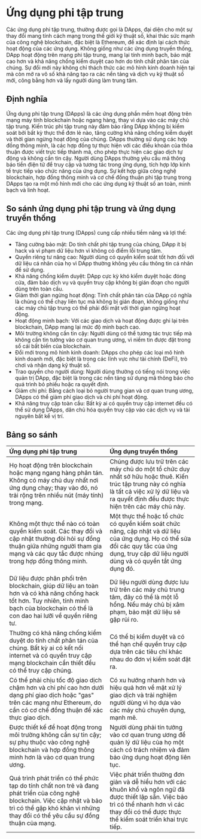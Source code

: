 
# Ứng dụng phi tập trung
Các ứng dụng phi tập trung, thường được gọi là DApps, đại diện cho một sự thay đổi mang tính cách mạng trong thế giới kỹ thuật số, khai thác sức mạnh của công nghệ blockchain, đặc biệt là Ethereum, để xác định lại cách thức hoạt động của các ứng dụng. Không giống như các ứng dụng truyền thống, DApp hoạt động trên mạng phi tập trung, mang lại tính minh bạch, bảo mật cao hơn và khả năng chống kiểm duyệt cao hơn do tính chất phân tán của chúng. Sự đổi mới này không chỉ thách thức các mô hình kinh doanh hiện tại mà còn mở ra vô số khả năng tạo ra các nền tảng và dịch vụ kỹ thuật số mới, công bằng hơn và lấy người dùng làm trung tâm.

## Định nghĩa
Ứng dụng phi tập trung (DApps) là các ứng dụng phần mềm hoạt động trên mạng máy tính blockchain hoặc ngang hàng, thay vì dựa vào các máy chủ tập trung. Kiến trúc phi tập trung này đảm bảo rằng DApp không bị kiểm soát bởi bất kỳ thực thể đơn lẻ nào, tăng cường khả năng chống kiểm duyệt và thời gian ngừng hoạt động của chúng. DApps thường sử dụng các hợp đồng thông minh, là các hợp đồng tự thực hiện với các điều khoản của thỏa thuận được viết trực tiếp thành mã, cho phép thực hiện các giao dịch tự động và không cần tin cậy. Người dùng DApps thường yêu cầu mã thông báo tiền điện tử để truy cập và tương tác trong ứng dụng, tích hợp lớp kinh tế trực tiếp vào chức năng của ứng dụng. Sự kết hợp giữa công nghệ blockchain, hợp đồng thông minh và cơ chế đồng thuận phi tập trung trong DApps tạo ra một mô hình mới cho các ứng dụng kỹ thuật số an toàn, minh bạch và linh hoạt.

## So sánh ứng dụng phi tập trung và ứng dụng truyền thống
Các ứng dụng phi tập trung (DApps) cung cấp nhiều tiềm năng và lợi thế:

- Tăng cường bảo mật: Do tính chất phi tập trung của chúng, DApp ít bị hack và vi phạm dữ liệu hơn vì không có điểm lỗi trung tâm.
- Quyền riêng tư nâng cao: Người dùng có quyền kiểm soát tốt hơn đối với dữ liệu cá nhân của họ vì DApp thường không yêu cầu thông tin cá nhân để sử dụng.
- Khả năng chống kiểm duyệt: DApp cực kỳ khó kiểm duyệt hoặc đóng cửa, đảm bảo dịch vụ và quyền truy cập không bị gián đoạn cho người dùng trên toàn cầu.
- Giảm thời gian ngừng hoạt động: Tính chất phân tán của DApp có nghĩa là chúng có thể chạy liên tục mà không bị gián đoạn, không giống như các máy chủ tập trung có thể phải đối mặt với thời gian ngừng hoạt động.
- Hoạt động minh bạch: Với các giao dịch và hoạt động được ghi lại trên blockchain, DApp mang lại mức độ minh bạch cao.
- Môi trường không cần tin cậy: Người dùng có thể tương tác trực tiếp mà không cần tin tưởng vào cơ quan trung ương, vì niềm tin được đặt trong sổ cái bất biến của blockchain.
- Đổi mới trong mô hình kinh doanh: DApps cho phép các loại mô hình kinh doanh mới, đặc biệt là trong các lĩnh vực như tài chính (DeFi), trò chơi và nhận dạng kỹ thuật số.
- Trao quyền cho người dùng: Người dùng thường có tiếng nói trong việc quản trị DApp, đặc biệt là trong các nền tảng sử dụng mã thông báo cho quá trình bỏ phiếu hoặc ra quyết định.
- Giảm chi phí: Bằng cách loại bỏ người trung gian và cơ quan trung ương, DApps có thể giảm phí giao dịch và chi phí hoạt động.
- Khả năng truy cập toàn cầu: Bất kỳ ai có quyền truy cập internet đều có thể sử dụng DApps, dân chủ hóa quyền truy cập vào các dịch vụ và tài nguyên bất kể vị trí.

## Bảng so sánh

| Ứng dụng phi tập trung | Ứng dụng truyền thống |  
| :--- | :-- |  
| Họ hoạt động trên blockchain hoặc mạng ngang hàng phân tán. Không có máy chủ duy nhất nơi ứng dụng chạy; thay vào đó, nó trải rộng trên nhiều nút (máy tính) trong mạng. | Chúng được lưu trữ trên các máy chủ do một tổ chức duy nhất sở hữu hoặc thuê. Kiến trúc tập trung này có nghĩa là tất cả việc xử lý dữ liệu và ra quyết định đều được thực hiện trên các máy chủ này. |  
| Không một thực thể nào có toàn quyền kiểm soát. Các thay đổi và cập nhật thường đòi hỏi sự đồng thuận giữa những người tham gia mạng và các quy tắc được nhúng trong hợp đồng thông minh. | Một thực thể hoặc tổ chức có quyền kiểm soát chức năng, cập nhật và dữ liệu của ứng dụng. Họ có thể sửa đổi các quy tắc của ứng dụng, truy cập dữ liệu người dùng và có quyền tắt ứng dụng đó. |
| Dữ liệu được phân phối trên blockchain, giúp dữ liệu an toàn hơn và có khả năng chống hack tốt hơn. Tuy nhiên, tính minh bạch của blockchain có thể là con dao hai lưỡi về quyền riêng tư. | Dữ liệu người dùng được lưu trữ trên các máy chủ trung tâm, đây có thể là một lỗ hổng. Nếu máy chủ bị xâm phạm, bảo mật dữ liệu sẽ gặp rủi ro. |
| Thường có khả năng chống kiểm duyệt do tính chất phân tán của chúng. Bất kỳ ai có kết nối internet và có quyền truy cập mạng blockchain cần thiết đều có thể truy cập chúng. | Có thể bị kiểm duyệt và có thể hạn chế quyền truy cập dựa trên các tiêu chí khác nhau do đơn vị kiểm soát đặt ra. |
| Có thể phải chịu tốc độ giao dịch chậm hơn và chi phí cao hơn dưới dạng phí giao dịch hoặc "gas" trên các mạng như Ethereum, do cần có cơ chế đồng thuận để xác thực giao dịch. | Có xu hướng nhanh hơn và hiệu quả hơn về mặt xử lý giao dịch và trải nghiệm người dùng vì họ dựa vào các máy chủ chuyên dụng, mạnh mẽ. |
| Được thiết kế để hoạt động trong môi trường không cần sự tin cậy; sự phụ thuộc vào công nghệ blockchain và hợp đồng thông minh hơn là vào cơ quan trung ương. | Người dùng phải tin tưởng vào cơ quan trung ương để quản lý dữ liệu của họ một cách có trách nhiệm và đảm bảo ứng dụng hoạt động liên tục. |
| Quá trình phát triển có thể phức tạp do tính chất non trẻ và đang phát triển của công nghệ blockchain. Việc cập nhật và bảo trì có thể gặp khó khăn vì những thay đổi có thể yêu cầu sự đồng thuận của mạng. | Việc phát triển thường đơn giản và dễ hiểu hơn với các khuôn khổ và ngôn ngữ đã được thiết lập sẵn. Việc bảo trì có thể nhanh hơn vì các thay đổi có thể được thực thể kiểm soát triển khai trực tiếp. |

<PostNav currentSectionId={1} currentPostId={4} />